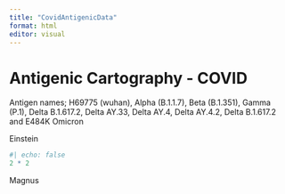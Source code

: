 ```yaml
---
title: "CovidAntigenicData"
format: html
editor: visual
---
```


# Antigenic Cartography - COVID

Antigen names; H69775 (wuhan), Alpha (B.1.1.7), Beta (B.1.351), Gamma (P.1), Delta B.1.617.2, Delta AY.33, Delta AY.4, Delta AY.4.2, Delta B.1.617.2 and E484K Omicron

Einstein

```r
#| echo: false
2 * 2
```

Magnus

```r

```
